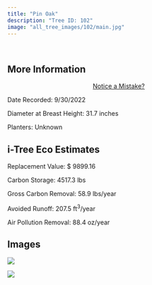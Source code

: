 ```yaml
---
title: "Pin Oak"
description: "Tree ID: 102"
image: "all_tree_images/102/main.jpg"
---
```


<br>

## **More Information**
::: column-margin
<center><a class="button" href="https://forms.gle/W6f5nwYxrM33hF4f7">Notice a Mistake?</a></center>
:::


Date Recorded:  9/30/2022

Diameter at Breast Height:  31.7  inches

Planters:  Unknown

## **i-Tree Eco Estimates**


 Replacement Value: $ 9899.16

 Carbon Storage:  4517.3  lbs

 Gross Carbon Removal:  58.9  lbs/year

 Avoided Runoff:  207.5  ft<sup>3</sup>/year

 Air Pollution Removal:  88.4  oz/year

## **Images**


 ![](all_tree_images/102/IMG_6664.jpg)

 ![](all_tree_images/102/main.jpg)

